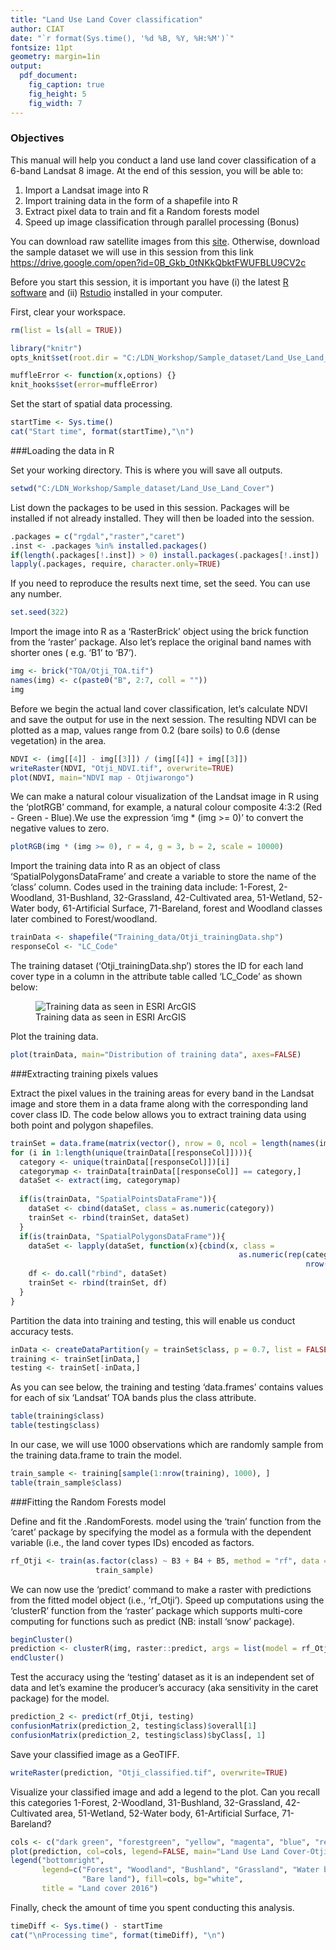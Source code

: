 ```yaml
---
title: "Land Use Land Cover classification"
author: CIAT
date: "`r format(Sys.time(), '%d %B, %Y, %H:%M')`"
fontsize: 11pt
geometry: margin=1in
output:
  pdf_document:
    fig_caption: true
    fig_height: 5
    fig_width: 7
---
```


### Objectives
This manual will help you conduct a land use land cover classification of a 
6-band Landsat 8 image. At the end of this session, you will be able to:

1.  Import a Landsat image into R 
2.  Import training data in the form of a shapefile into R
3.  Extract pixel data to train and fit a Random forests model
4.  Speed up image classification through parallel processing (Bonus)

You can download raw satellite images from this 
[site](http://earthexplorer.usgs.gov/). Otherwise,
download the sample dataset we will use in this session from this 
link <https://drive.google.com/open?id=0B_Gkb_0tNKkQbktFWUFBLU9CV2c>

Before you start this session, it is important you have (i) the latest 
[R software](https://cran.r-project.org/bin/windows/base/) and (ii) 
[Rstudio](https://www.rstudio.com/) installed in your computer.

First, clear your workspace.
```r
rm(list = ls(all = TRUE))
```

```r
library("knitr")
opts_knit$set(root.dir = "C:/LDN_Workshop/Sample_dataset/Land_Use_Land_Cover")
```

```r
muffleError <- function(x,options) {}
knit_hooks$set(error=muffleError)
```

Set the start of spatial data processing.
```r
startTime <- Sys.time()
cat("Start time", format(startTime),"\n")
```

###Loading the data in R

Set your working directory. This is where you will save all outputs.
```r
setwd("C:/LDN_Workshop/Sample_dataset/Land_Use_Land_Cover")
```

List down the packages to be used in this session. Packages will be installed 
if not already installed. They will then be loaded into the session.
```r
.packages = c("rgdal","raster","caret")
.inst <- .packages %in% installed.packages()
if(length(.packages[!.inst]) > 0) install.packages(.packages[!.inst])
lapply(.packages, require, character.only=TRUE)
```

If you need to reproduce the results next time, set the seed. You can use any 
number.
```r
set.seed(322)
```

Import the image into R as a 'RasterBrick' object using the brick function from 
the 'raster' package. Also let’s replace the original band names with shorter 
ones ( e.g. 'B1' to 'B7').
```r
img <- brick("TOA/Otji_TOA.tif")
names(img) <- c(paste0("B", 2:7, coll = ""))
img
```

Before we begin the actual land cover classification, let's calculate NDVI and 
save the output for use in the next session. The resulting NDVI can be plotted 
as a map, values range from 0.2 (bare soils) to 0.6 (dense vegetation) in the 
area.
```r
NDVI <- (img[[4]] - img[[3]]) / (img[[4]] + img[[3]])
writeRaster(NDVI, "Otji_NDVI.tif", overwrite=TRUE)
plot(NDVI, main="NDVI map - Otjiwarongo")
```

We can make a natural colour visualization of the Landsat image in R using the 
'plotRGB' command, for example, a natural colour composite 4:3:2  (Red - Green 
- Blue).We use the expression 'img * (img >= 0)' to convert the negative values 
to zero.
```r
plotRGB(img * (img >= 0), r = 4, g = 3, b = 2, scale = 10000)
```

Import the training data into R as an object of class 
'SpatialPolygonsDataFrame' and create a variable to store the name of the 
'class' column. Codes used in the training data include: 1-Forest, 2-Woodland, 
31-Bushland, 32-Grassland, 42-Cultivated area, 51-Wetland, 52-Water body, 
61-Artificial Surface, 71-Bareland, forest and Woodland classes later combined 
to Forest/woodland.
```r
trainData <- shapefile("Training_data/Otji_trainingData.shp")
responseCol <- "LC_Code"
```

The training dataset ('Otji_trainingData.shp') stores the ID for each land 
cover type in a column in the attribute table called ‘LC_Code’ as shown below:

![Training data as seen in ESRI ArcGIS](C:/LDN_Workshop/Sample_dataset/Land_Use_Land_Cover/figures/training_data_screenshot.png)


Plot the training data.
```r
plot(trainData, main="Distribution of training data", axes=FALSE)
```

###Extracting training pixels values

Extract the pixel values in the training areas for every band in the Landsat 
image and store them in a data frame along with the corresponding land cover 
class ID. The code below allows you to extract training data using both point 
and polygon shapefiles.
```r
trainSet = data.frame(matrix(vector(), nrow = 0, ncol = length(names(img)) + 1))
for (i in 1:length(unique(trainData[[responseCol]]))){
  category <- unique(trainData[[responseCol]])[i]
  categorymap <- trainData[trainData[[responseCol]] == category,]
  dataSet <- extract(img, categorymap)
  
  if(is(trainData, "SpatialPointsDataFrame")){
    dataSet <- cbind(dataSet, class = as.numeric(category))
    trainSet <- rbind(trainSet, dataSet)
  }
  if(is(trainData, "SpatialPolygonsDataFrame")){
    dataSet <- lapply(dataSet, function(x){cbind(x, class = 
                                                   as.numeric(rep(category, 
                                                                  nrow(x))))})
    df <- do.call("rbind", dataSet)
    trainSet <- rbind(trainSet, df)
  }
}
```

Partition the data into training and testing, this will enable us conduct 
accuracy tests.
```r
inData <- createDataPartition(y = trainSet$class, p = 0.7, list = FALSE)
training <- trainSet[inData,]
testing <- trainSet[-inData,]
```

As you can see below, the training and testing 'data.frames' contains values 
for each of six 'Landsat' TOA bands plus the class attribute.
```r
table(training$class)
table(testing$class)
```

In our case, we will use 1000 observations which are randomly sample from the 
training data.frame to train the model.
```r
train_sample <- training[sample(1:nrow(training), 1000), ]
table(train_sample$class)
```

###Fitting the Random Forests model

Define and fit the .RandomForests. model using the 'train' function from the 
'caret' package by specifying the model as a formula with the dependent
variable (i.e., the land cover types IDs) encoded as factors.
```r
rf_Otji <- train(as.factor(class) ~ B3 + B4 + B5, method = "rf", data =  
                   train_sample)
```

We can now use the 'predict' command to make a raster with predictions from the 
fitted model object (i.e., 'rf_Otji'). Speed up computations using the 
'clusterR' function from the 'raster' package which supports 
multi-core computing for functions such as predict (NB: install 'snow' package).
```r
beginCluster()
prediction <- clusterR(img, raster::predict, args = list(model = rf_Otji))
endCluster()
```

Test the accuracy using the 'testing' dataset as it is an independent set 
of data and let’s examine the producer’s accuracy (aka sensitivity in the caret 
package) for the model.
```r
prediction_2 <- predict(rf_Otji, testing)
confusionMatrix(prediction_2, testing$class)$overall[1]
confusionMatrix(prediction_2, testing$class)$byClass[, 1]
```

Save your classified image as a GeoTIFF.
```r
writeRaster(prediction, "Otji_classified.tif", overwrite=TRUE)
```

Visualize your classified image and add a legend to the plot. Can you recall 
this categories 1-Forest, 2-Woodland, 31-Bushland, 32-Grassland, 
42-Cultivated area, 51-Wetland, 52-Water body, 61-Artificial Surface, 
71-Bareland?
```r
cols <- c("dark green", "forestgreen", "yellow", "magenta", "blue", "red")
plot(prediction, col=cols, legend=FALSE, main="Land Use Land Cover-Otjiwarongo")
legend("bottomright", 
       legend=c("Forest", "Woodland", "Bushland", "Grassland", "Water body", 
                "Bare land"), fill=cols, bg="white", 
       title = "Land cover 2016")
```

Finally, check the amount of time you spent conducting this analysis.
```r
timeDiff <- Sys.time() - startTime
cat("\nProcessing time", format(timeDiff), "\n")
```
